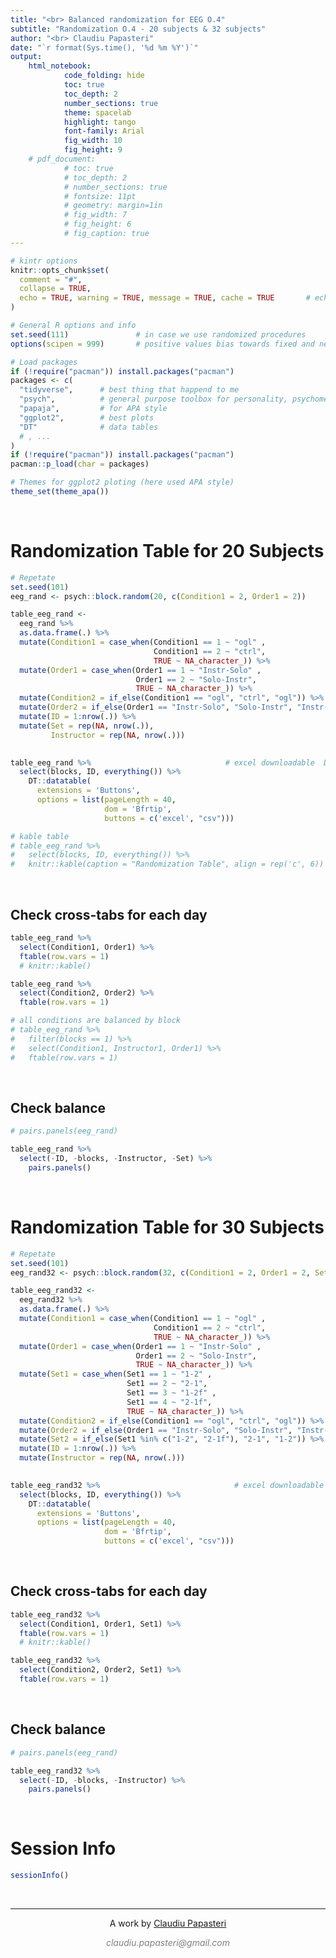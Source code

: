 ```yaml
---
title: "<br> Balanced randomization for EEG O.4" 
subtitle: "Randomization O.4 - 20 subjects & 32 subjects"
author: "<br> Claudiu Papasteri"
date: "`r format(Sys.time(), '%d %m %Y')`"
output: 
    html_notebook:
            code_folding: hide
            toc: true
            toc_depth: 2
            number_sections: true
            theme: spacelab
            highlight: tango
            font-family: Arial
            fig_width: 10
            fig_height: 9
    # pdf_document: 
            # toc: true
            # toc_depth: 2
            # number_sections: true
            # fontsize: 11pt
            # geometry: margin=1in
            # fig_width: 7
            # fig_height: 6
            # fig_caption: true
---
```



```r
# kintr options
knitr::opts_chunk$set(
  comment = "#",
  collapse = TRUE,
  echo = TRUE, warning = TRUE, message = TRUE, cache = TRUE       # echo = False for github_document, but will be folded in html_notebook
)

# General R options and info
set.seed(111)               # in case we use randomized procedures       
options(scipen = 999)       # positive values bias towards fixed and negative towards scientific notation

# Load packages
if (!require("pacman")) install.packages("pacman")
packages <- c(
  "tidyverse",      # best thing that happend to me
  "psych",          # general purpose toolbox for personality, psychometric theory and experimental psychology
  "papaja",         # for APA style
  "ggplot2",        # best plots
  "DT"              # data tables
  # , ...
)
if (!require("pacman")) install.packages("pacman")
pacman::p_load(char = packages)

# Themes for ggplot2 ploting (here used APA style)
theme_set(theme_apa())
```


<br>

# Randomization Table for 20 Subjects

```r
# Repetate
set.seed(101)
eeg_rand <- psych::block.random(20, c(Condition1 = 2, Order1 = 2)) 

table_eeg_rand <- 
  eeg_rand %>% 
  as.data.frame(.) %>%  
  mutate(Condition1 = case_when(Condition1 == 1 ~ "ogl" ,
                                Condition1 == 2 ~ "ctrl", 
                                TRUE ~ NA_character_)) %>%
  mutate(Order1 = case_when(Order1 == 1 ~ "Instr-Solo" ,
                            Order1 == 2 ~ "Solo-Instr", 
                            TRUE ~ NA_character_)) %>%
  mutate(Condition2 = if_else(Condition1 == "ogl", "ctrl", "ogl")) %>%
  mutate(Order2 = if_else(Order1 == "Instr-Solo", "Solo-Instr", "Instr-Solo")) %>%
  mutate(ID = 1:nrow(.)) %>%
  mutate(Set = rep(NA, nrow(.)),
         Instructor = rep(NA, nrow(.)))
  

table_eeg_rand %>%                              # excel downloadable  DT table
  select(blocks, ID, everything()) %>%
    DT::datatable(
      extensions = 'Buttons',
      options = list(pageLength = 40,
                     dom = 'Bfrtip', 
                     buttons = c('excel', "csv")))

# kable table
# table_eeg_rand %>%                             
#   select(blocks, ID, everything()) %>%
#   knitr::kable(caption = "Randomization Table", align = rep('c', 6))
```


<br>

## Check cross-tabs for each day

```r

table_eeg_rand %>%
  select(Condition1, Order1) %>%
  ftable(row.vars = 1)
  # knitr::kable()

table_eeg_rand %>%
  select(Condition2, Order2) %>%
  ftable(row.vars = 1)

# all conditions are balanced by block
# table_eeg_rand %>%
#   filter(blocks == 1) %>%
#   select(Condition1, Instructor1, Order1) %>%
#   ftable(row.vars = 1)
```


<br>

##  Check balance 

```r
# pairs.panels(eeg_rand)

table_eeg_rand %>%
  select(-ID, -blocks, -Instructor, -Set) %>%
    pairs.panels()
```



<br>

# Randomization Table for 30 Subjects

```r
# Repetate
set.seed(101)
eeg_rand32 <- psych::block.random(32, c(Condition1 = 2, Order1 = 2, Set1 = 4)) 

table_eeg_rand32 <- 
  eeg_rand32 %>% 
  as.data.frame(.) %>%  
  mutate(Condition1 = case_when(Condition1 == 1 ~ "ogl" ,
                                Condition1 == 2 ~ "ctrl", 
                                TRUE ~ NA_character_)) %>%
  mutate(Order1 = case_when(Order1 == 1 ~ "Instr-Solo" ,
                            Order1 == 2 ~ "Solo-Instr", 
                            TRUE ~ NA_character_)) %>%
  mutate(Set1 = case_when(Set1 == 1 ~ "1-2" ,
                          Set1 == 2 ~ "2-1",
                          Set1 == 3 ~ "1-2f" ,
                          Set1 == 4 ~ "2-1f",
                          TRUE ~ NA_character_)) %>%
  mutate(Condition2 = if_else(Condition1 == "ogl", "ctrl", "ogl")) %>%
  mutate(Order2 = if_else(Order1 == "Instr-Solo", "Solo-Instr", "Instr-Solo")) %>%
  mutate(Set2 = if_else(Set1 %in% c("1-2", "2-1f"), "2-1", "1-2")) %>%
  mutate(ID = 1:nrow(.)) %>%
  mutate(Instructor = rep(NA, nrow(.)))
  

table_eeg_rand32 %>%                              # excel downloadable  DT table
  select(blocks, ID, everything()) %>%
    DT::datatable(
      extensions = 'Buttons',
      options = list(pageLength = 40,
                     dom = 'Bfrtip', 
                     buttons = c('excel', "csv")))
```


<br>

## Check cross-tabs for each day

```r

table_eeg_rand32 %>%
  select(Condition1, Order1, Set1) %>%
  ftable(row.vars = 1)
  # knitr::kable()

table_eeg_rand32 %>%
  select(Condition2, Order2, Set1) %>%
  ftable(row.vars = 1)
```


<br>

##  Check balance 

```r
# pairs.panels(eeg_rand)

table_eeg_rand32 %>%
  select(-ID, -blocks, -Instructor) %>%
    pairs.panels()
```




<!-- Session Info and License -->

<br>

# Session Info
```r
sessionInfo()    
```

<!-- Footer -->
&nbsp;
<hr />
<p style="text-align: center;">A work by <a href="https://github.com/ClaudiuPapasteri/">Claudiu Papasteri</a></p>
<p style="text-align: center;"><span style="color: #808080;"><em>claudiu.papasteri@gmail.com</em></span></p>
&nbsp;
